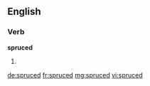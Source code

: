 ==English==

===Verb===
'''spruced'''

# {{en-past of|spruce}}

[[de:spruced]]
[[fr:spruced]]
[[mg:spruced]]
[[vi:spruced]]
